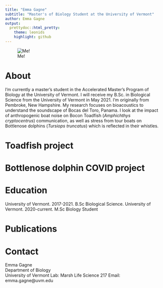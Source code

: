 ```yaml
---
title: "Emma Gagne"
subtitle: "Master's of Biology Student at the University of Vermont"
author: Emma Gagne
output: 
  prettydoc::html_pretty:
    theme: leonids
    highlight: github
---
```

![Me!](headshot.jpg)

# About

I'm currently a master's student in the Accelerated Master's Program of Biology at the University of Vermont. I will receive my B.Sc. in Biological Science from the University of Vermont in May 2021. I'm originally from Pembroke, New Hampshire. My research focuses on bioacoustics to understand the soundscape of Bocas del Toro, Panama. I look at the impact of anthropogenic boat noise on Bocon Toadfish (*Amphichthys cryptocentrus*) communication, as well as stress from tour boats on Bottlenose dolphins (*Tursiops truncatus*) which is reflected in their whistles.

# Toadfish project

# Bottlenose dolphin COVID project


# Education

University of Vermont. 2017-2021. B.Sc Biological Science.
University of Vermont. 2020-current. M.Sc Biology Student

# Publications

# Contact
Emma Gagne  
Department of Biology  
University of Vermont
Lab: Marsh Life Science 217
Email: emma.gagne@uvm.edu